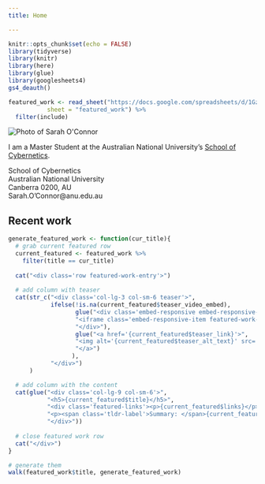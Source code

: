 ```yaml
---
title: Home

---
```


```r
knitr::opts_chunk$set(echo = FALSE)
library(tidyverse)
library(knitr)
library(here)
library(glue)
library(googlesheets4)
gs4_deauth()

featured_work <- read_sheet("https://docs.google.com/spreadsheets/d/1GzYI4p-VgsM7OiYu4HeVhKFWfJvL3KokGT8DzeCHrlI/edit?usp=sharing",
           sheet = "featured_work") %>% 
  filter(include)

```

<!-- personal -->
<div class="row">
:::{.col-lg-3 .col-md-6 .col-sm-12}
<img alt="Photo of Sarah O'Connor" src="/images/headshot_small.jpeg" class="img-fluid featured-work-graphic"/>
:::


:::{.col-lg-6 .col-md-6 .col-sm-6}
I am a Master Student at the Australian National University's [School of Cybernetics](https://3ainstitute.org).

:::

:::{.col-lg-3 .col-md-12 .col-sm-6}
<div class="contact-info">
<p>School of Cybernetics \
Australian National University \
Canberra 0200, AU \
Sarah.O'Connor\@anu.edu.au</p>
<div class="link-wrapper">
<a href="https://github.com/SarahEOConnor" class="git-link"><i class="fa fa-github fa-2x" aria-hidden="true"></i></a>
<a href="https://twitter.com/Sara_Lisabeth" class="twitter-link"><i class="fa fa-twitter fa-2x"></i></a>
</div>
</div>
:::

</div>

<!-- featured work -->
<div class="featured-work">
## Recent work
</div>

```r
generate_featured_work <- function(cur_title){
  # grab current featured row
  current_featured <- featured_work %>% 
    filter(title == cur_title)
  
  cat("<div class='row featured-work-entry'>")
  
  # add column with teaser
  cat(str_c("<div class='col-lg-3 col-sm-6 teaser'>",
            ifelse(!is.na(current_featured$teaser_video_embed),
                   glue("<div class='embed-responsive embed-responsive-16by9'>",
                   "<iframe class='embed-responsive-item featured-work-graphic' src='{current_featured$teaser_video_embed}' allowfullscreen></iframe>",
                   "</div>"), 
                   glue("<a href='{current_featured$teaser_link}'>",
                   "<img alt='{current_featured$teaser_alt_text}' src='{current_featured$teaser_image}' class='img-fluid featured-work-graphic'/>",
                   "</a>")
                  ),
            "</div>")
      )

  # add column with the content
  cat(glue("<div class='col-lg-9 col-sm-6'>",
           "<h5>{current_featured$title}</h5>",
           "<div class='featured-links'><p>{current_featured$links}</p></div>",
           "<p><span class='tldr-label'>Summary: </span>{current_featured$tldr}</p>",
           "</div>"))
  
  # close featured work row
  cat("</div>")
}

# generate them
walk(featured_work$title, generate_featured_work)

```
